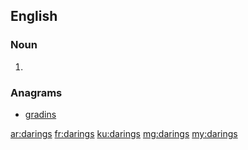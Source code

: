==English==

===Noun===
{{head|en|noun plural form}}

# {{plural of|daring|lang=en}}

===Anagrams===
* [[gradins#English|gradins]]

[[ar:darings]]
[[fr:darings]]
[[ku:darings]]
[[mg:darings]]
[[my:darings]]
